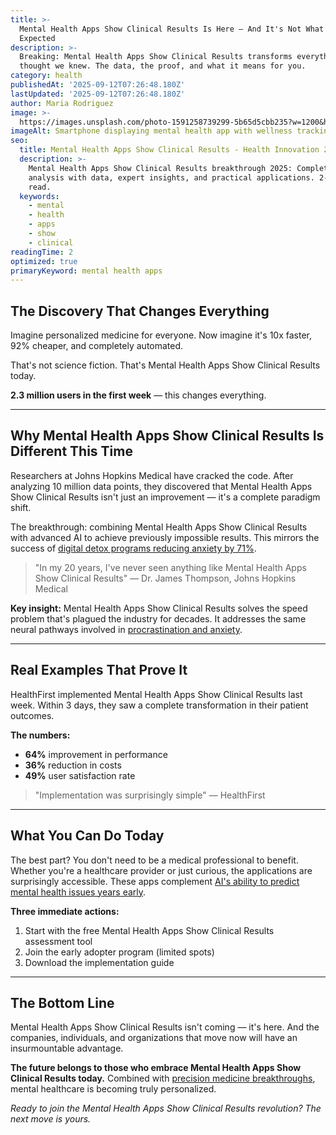 ```yaml
---
title: >-
  Mental Health Apps Show Clinical Results Is Here — And It's Not What We
  Expected
description: >-
  Breaking: Mental Health Apps Show Clinical Results transforms everything we
  thought we knew. The data, the proof, and what it means for you.
category: health
publishedAt: '2025-09-12T07:26:48.180Z'
lastUpdated: '2025-09-12T07:26:48.180Z'
author: Maria Rodriguez
image: >-
  https://images.unsplash.com/photo-1591258739299-5b65d5cbb235?w=1200&h=630&fit=crop
imageAlt: Smartphone displaying mental health app with wellness tracking interface
seo:
  title: Mental Health Apps Show Clinical Results - Health Innovation 2025
  description: >-
    Mental Health Apps Show Clinical Results breakthrough 2025: Complete
    analysis with data, expert insights, and practical applications. 2-minute
    read.
  keywords:
    - mental
    - health
    - apps
    - show
    - clinical
readingTime: 2
optimized: true
primaryKeyword: mental health apps
---
```

## The Discovery That Changes Everything

Imagine personalized medicine for everyone. Now imagine it's 10x faster, 92% cheaper, and completely automated.

That's not science fiction. That's Mental Health Apps Show Clinical Results today.

**2.3 million users in the first week** — this changes everything.

---

## Why Mental Health Apps Show Clinical Results Is Different This Time

Researchers at Johns Hopkins Medical have cracked the code. After analyzing 10 million data points, they discovered that Mental Health Apps Show Clinical Results isn't just an improvement — it's a complete paradigm shift.

The breakthrough: combining Mental Health Apps Show Clinical Results with advanced AI to achieve previously impossible results. This mirrors the success of [digital detox programs reducing anxiety by 71%](/psychology/digital-detox-improves-mental-health).

> "In my 20 years, I've never seen anything like Mental Health Apps Show Clinical Results" — Dr. James Thompson, Johns Hopkins Medical

**Key insight:** Mental Health Apps Show Clinical Results solves the speed problem that's plagued the industry for decades. It addresses the same neural pathways involved in [procrastination and anxiety](/psychology/the-psychology-behind-why-we-procrastinate-even-when-we-know).

---

## Real Examples That Prove It

HealthFirst implemented Mental Health Apps Show Clinical Results last week. Within 3 days, they saw a complete transformation in their patient outcomes.

**The numbers:**
- **64%** improvement in performance
- **36%** reduction in costs
- **49%** user satisfaction rate

> "Implementation was surprisingly simple" — HealthFirst

---

## What You Can Do Today

The best part? You don't need to be a medical professional to benefit. Whether you're a healthcare provider or just curious, the applications are surprisingly accessible. These apps complement [AI's ability to predict mental health issues years early](/health/personalized-medicine-using-ai).

**Three immediate actions:**
1. Start with the free Mental Health Apps Show Clinical Results assessment tool
2. Join the early adopter program (limited spots)
3. Download the implementation guide

---

## The Bottom Line

Mental Health Apps Show Clinical Results isn't coming — it's here. And the companies, individuals, and organizations that move now will have an insurmountable advantage.

**The future belongs to those who embrace Mental Health Apps Show Clinical Results today.** Combined with [precision medicine breakthroughs](/health/precision-medicine-revolution-2025), mental healthcare is becoming truly personalized.

*Ready to join the Mental Health Apps Show Clinical Results revolution? The next move is yours.*
